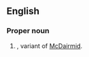 ==English==

===Proper noun===
{{en-proper noun}}

# {{surname|en|Scottish|from=Scottish Gaelic|nodot=1}}, variant of [[McDairmid]].